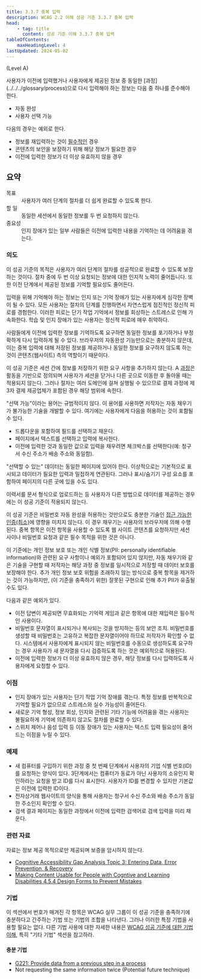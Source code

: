 ```yaml
---
title: 3.3.7 중복 입력
description: WCAG 2.2 이해 성공 기준 3.3.7 중복 입력
head:
    - tag: title
      content: 성공 기준 이해 3.3.7 중복 입력
tableOfContents:
    maxHeadingLevel: 4
lastUpdated: 2024-05-02
---
```



(Level A)

<Card title="성공 기준(SC)">
사용자가 이전에 입력했거나 사용자에게 제공된 정보 중 동일한 [과정](../../../glossary/process)으로 다시 입력해야 하는 정보는 다음 중 하나를 준수해야 한다.

*   자동 완성
*   사용자 선택 가능

다음의 경우는 예외로 한다.

*   정보를 재입력하는 것이 [필수적인](../../../glossary/essential) 경우
*   콘텐츠의 보안을 보장하기 위해 해당 정보가 필요한 경우
*   이전에 입력한 정보가 더 이상 유효하지 않을 경우
</Card>

## 요약

<dl>
<dt>목표</dt>
<dd>사용자가 여러 단계의 절차를 더 쉽게 완료할 수 있도록 한다.</dd>
<dt>할 일</dt>
<dd>동일한 세션에서 동일한 정보를 두 번 요청하지 않는다.</dd>
<dt>중요성</dt>
<dd>인지 장애가 있는 일부 사람들은 이전에 입력한 내용을 기억하는 데 어려움을 겪는다.</dd>
</dl>

### 의도

이 성공 기준의 목적은 사용자가 여러 단계의 절차를 성공적으로 완료할 수 있도록 보장하는 것이다. 절차 중에 두 번 이상 요청되는 정보에 대한 인지적 노력이 줄어듭니다. 또한 이전 단계에서 제공된 정보를 기억할 필요성도 줄어든다.

입력을 위해 기억해야 하는 정보는 인지 또는 기억 장애가 있는 사용자에게 심각한 장벽이 될 수 있다. 모든 사용자는 절차의 단계를 진행하면서 자연스럽게 점진적인 정신적 피로를 경험한다. 이러한 피로는 단기 작업 기억에서 정보를 회상하는 스트레스로 인해 가속화한다. 학습 및 인지 장애가 있는 사용자는 정신적 피로에 매우 취약하다.

사람들에게 이전에 입력한 정보를 기억하도록 요구하면 동일한 정보를 포기하거나 부정확하게 다시 입력하게 될 수 있다. 브라우저의 자동완성 기능만으로는 충분하지 않은데, 이는 중복 입력에 대해 저장된 정보를 제공하거나 동일한 정보를 요구하지 않도록 하는 것이 콘텐츠(웹사이트) 측의 역할이기 때문이다.

이 성공 기준은 세션 간에 정보를 저장하기 위한 요구 사항을 추가하지 않는다. A [과정](../../../glossary/process)은 활동을 기반으로 정의되며 사용자가 세션을 닫거나 다른 곳으로 이동한 후 돌아올 때는 적용되지 않는다. 그러나 절차는 여러 도메인에 걸쳐 실행될 수 있으므로 결제 과정에 제3자 결제 제공업체가 포함된 경우 해당 범위에 속한다.

"선택 가능"이라는 용어는 규범적이지 않다. 이 용어를 사용하면 저작자는 자동 채우기가 불가능한 기술을 개발할 수 있다. 여기에는 사용자에게 다음을 허용하는 것이 포함될 수 있다.

*   드롭다운을 포함하여 필드를 선택하고 채운다.
*   페이지에서 텍스트를 선택하고 입력에 복사한다.
*   이전에 입력한 것과 동일한 값으로 입력을 채우려면 체크박스를 선택한다(예: 청구서 수신 주소가 배송 주소와 동일함).

"선택할 수 있는" 데이터는 동일한 페이지에 있어야 한다. 이상적으로는 기본적으로 표시되고 데이터가 필요한 입력과 밀접하게 연관된다. 그러나 표시/숨기기 구성 요소를 포함하여 페이지의 다른 곳에 있을 수도 있다.

이력서를 문서 형식으로 업로드하는 등 사용자가 다른 방법으로 데이터를 제공하는 경우에는 이 성공 기준이 적용되지 않는다.

이 성공 기준은 비밀번호 자동 완성을 허용하는 것만으로도 충분한 기술인 [접근 가능한 인증(최소)](../accessible-authentication-minimum.html)에 영향을 미치지 않는다. 이 경우 채우기는 사용자의 브라우저에 의해 수행된다. 중복 항목은 이전 항목을 사용할 수 있도록 웹 사이트 콘텐츠를 요청하지만 세션 사이나 비밀번호 요청과 같은 필수 목적을 위한 것은 아니다.

이 기준에는 개인 정보 보호 또는 개인 식별 정보(PII: personally identifiable information)와 관련된 요구 사항이나 예외가 포함되어 있지 않지만, 자동 채우기와 같은 기술을 구현할 때 저작자는 해당 과정 중 정보를 일시적으로 저장할 때 데이터 보호를 보장해야 한다. 추가 개인 정보 보호 위험을 초래하지 않는 방식으로 중복 항목을 제거하는 것이 가능하지만, (이 기준을 충족하기 위한) 잘못된 구현으로 인해 추가 PII가 유출될 수도 있다.

다음과 같은 예외가 있다.

*   이전 답변이 제공되면 무효화되는 기억력 게임과 같은 항목에 대한 재입력은 필수적인 사용이다.
*   비밀번호 문자열이 표시되거나 복사되는 것을 방지하는 등의 보안 조치. 비밀번호를 생성할 때 비밀번호는 고유하고 복잡한 문자열이어야 하므로 저작자가 확인할 수 없다. 시스템에서 사용자에게 표시되지 않는 비밀번호를 수동으로 생성하도록 요구하는 경우 사용자가 새 문자열을 다시 검증하도록 하는 것은 예외적으로 허용된다.
*   이전에 입력한 정보가 더 이상 유효하지 않은 경우, 해당 정보를 다시 입력하도록 사용자에게 요청할 수 있다.

### 이점

*   인지 장애가 있는 사용자는 단기 작업 기억 장애를 겪는다. 특정 정보를 반복적으로 기억할 필요가 없으므로 스트레스와 실수 가능성이 줄어든다.
*   새로운 기억 형성, 정보 회상, 인지와 관련된 기타 기능에 어려움을 겪는 사용자는 불필요하게 기억에 의존하지 않고도 절차를 완료할 수 있다.
*   스위치 제어나 음성 입력 등 이동 장애가 있는 사용자는 텍스트 입력 필요성이 줄어드는 이점을 누릴 수 있다.

### 예제

*   새 컴퓨터를 구입하기 위한 과정 중 첫 번째 단계에서 사용자의 기업 식별 번호(ID)를 요청하는 양식이 있다. 3단계에서는 컴퓨터가 동료가 아닌 사용자의 소유인지 확인하라는 요청을 받고 ID를 다시 표시한다. 사용자가 ID를 변경할 수 있지만 기본값은 이전에 입력한 ID이다.
*   전자상거래 웹사이트의 양식을 통해 사용자는 청구서 수신 주소와 배송 주소가 동일한 주소인지 확인할 수 있다.
*   검색 결과 페이지는 동일한 과정에서 이전에 입력한 검색어로 검색 입력을 미리 채운다.

### 관련 자료

자료는 정보 제공 목적으로만 제공되며 보증을 암시하지 않는다.

*   [Cognitive Accessibility Gap Analysis Topic 3: Entering Data, Error Prevention, & Recovery](https://www.w3.org/TR/coga-gap-analysis/#table3)
*   [Making Content Usable for People with Cogntive and Learning Disabilities 4.5.4 Design Forms to Prevent Mistakes](https://www.w3.org/TR/coga-usable/#design-forms-to-prevent-mistakes-pattern)

### 기법

이 섹션에서 번호가 매겨진 각 항목은 WCAG 실무 그룹이 이 성공 기준을 충족하기에 충분하다고 간주하는 기법 또는 기법의 조합을 나타낸다. 그러나 이러한 특정 기법을 사용할 필요는 없다. 다른 기법 사용에 대한 자세한 내용은 [WCAG 성공 기준에 대한 기법 이해](../understanding-techniques), 특히 "기타 기법" 섹션을 참고하라.

#### 충분 기법

*   [G221: Provide data from a previous step in a process](https://www.w3.org/WAI/WCAG22/Techniques/general/G221)
*   Not requesting the same information twice (Potential future technique)

